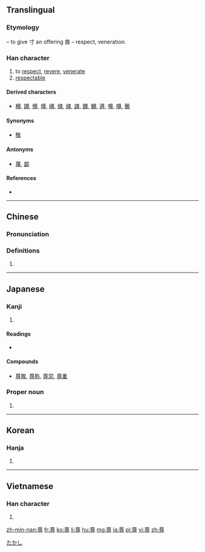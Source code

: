 ==Translingual==

===Etymology===
{{Han compound|酋|t1=vinegar|寸|t2=hand|ls=ic}} – to give 寸 an offering 酋 – respect, veneration.

===Han character===
{{Han char|rn=41|rad=寸|as=09|sn=12|four=8034<sub>6</sub>|canj=廿田木戈 (TWDI)|ids=⿱[[酋]][[寸]]}}

# to [[respect]], [[revere]], [[venerate]]
# [[respectable]]

====Derived characters====
* [[樽]], [[蹲]], [[僔]], [[墫]], [[嶟]], [[燇]], [[繜]], [[譐]], [[鐏]], [[鱒]], [[遵]], [[噂]], [[撙]], [[鷷]]

====Synonyms====
* {{sense|respect}} [[敬]]

====Antonyms====
* {{sense|respect}} [[蔑]], [[鄙]]

====References====
* {{Han ref|kx=0295.100|dkj=07445|dj=0585.010|hdz=10509.060|uh=5C0A|ud=23562|bh=B44C|bd=46156}}

----

==Chinese==
{{zh-forms}}

===Pronunciation===
{{zh-pron
|m=zūn
|ma=Zh-zun.ogg
|c=zyun1,zeon1
|h=pfs=chûn
|md=
|mn=chun
|w=
|mc=y
|oc=y
|cat=n
}}

===Definitions===
{{zh-hanzi}}

# {{rfdef|lang=zh}}

----

==Japanese==

===Kanji===
{{ja-kanji|grade=6|rs=寸09}}

# {{defn|lang=ja|sort=寸09}}

====Readings====
* {{ja-readings|on=[[そん]] (son)|kun=[[うやまう]] (uyamau), [[とうとぶ]] (tōtobu), [[たっとぶ]] (tattobu), [[とうとい]] (tōtoi), [[たっとい]] (tattoi)}}

====Compounds====
* {{sense|respect}} [[尊敬]], [[尊称]], [[尊崇]], [[尊重]]

===Proper noun===
{{ja-pos|k|proper|hira=たかし|rom=Takashi}}

# {{given name|male|lang=ja}}

[[Category:Japanese male given names|たかし]]

----

==Korean==

===Hanja===
{{ko-hanja|hangeul=[[존]]|rv=jon|mr=chon}}

# {{defn|lang=ko|sort=寸09}}

----

==Vietnamese==

===Han character===
{{vi-hantu|[[tôn]], [[nhôn]], [[ton]], [[tun]]|rs=寸09}}

# {{defn|lang=vi|sort=寸09}}

[[zh-min-nan:尊]]
[[fr:尊]]
[[ko:尊]]
[[li:尊]]
[[hu:尊]]
[[mg:尊]]
[[ja:尊]]
[[pl:尊]]
[[vi:尊]]
[[zh:尊]]